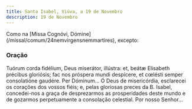 ```yaml
---
title: Santa Isabel, Viúva, a 19 de Novembro
description: 19 de Novembro
---
```


<aside>
  Como na [Missa Cognóvi, Dómine](/missal/comum/24nemvirgensnemmartires),
  excepto:
</aside>

### Oração

<div class="side-by-side not-content">
  <span>
    Tuórum corda fidélium, Deus miserátor, illústra: et, beátæ Elisabeth
    précibus gloriósis; fac nos próspera mundi despícere, et cœlésti semper
    consolatióne gaudére. Per Dóminum...
  </span>
  <span>
    Ó Deus de misericórdia, esclarecei os corações dos vossos fiéis; e, pelas
    gloriosas preces da B. Isabel, concedei-nos a graça de desprezarmos as
    prosperidades deste mundo e de gozarmos perpetuamente a consolação
    celestial. Por nosso Senhor...
  </span>
</div>
